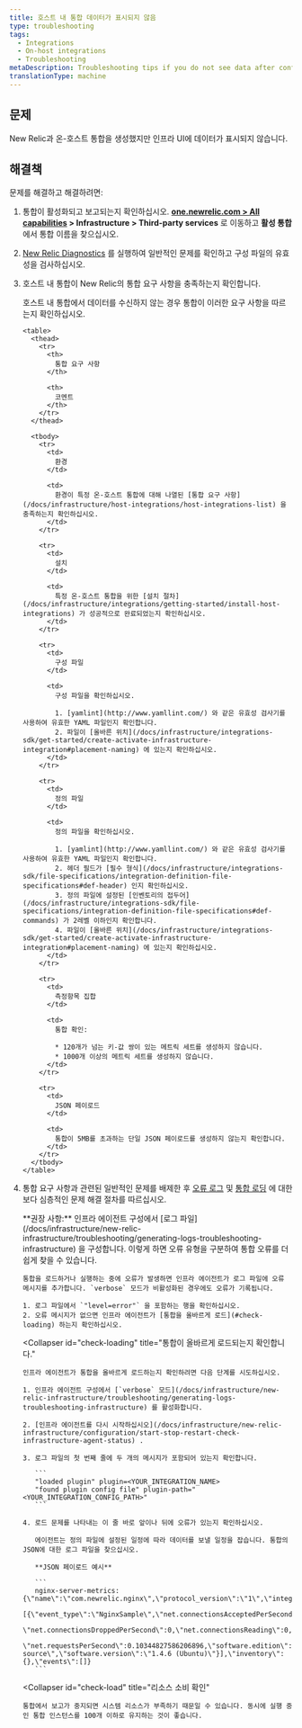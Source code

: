 ```yaml
---
title: 호스트 내 통합 데이터가 표시되지 않음
type: troubleshooting
tags:
  - Integrations
  - On-host integrations
  - Troubleshooting
metaDescription: Troubleshooting tips if you do not see data after configuring your on-host New Relic infrastructure integration.
translationType: machine
---
```


## 문제

New Relic과 온-호스트 통합을 생성했지만 인프라 UI에 데이터가 표시되지 않습니다.

## 해결책

문제를 해결하고 해결하려면:

1. 통합이 활성화되고 보고되는지 확인하십시오. **[one.newrelic.com > All capabilities](https://one.newrelic.com/all-capabilities) > Infrastructure > Third-party services** 로 이동하고 **활성 통합** 에서 통합 이름을 찾으십시오.

2. [New Relic Diagnostics](/docs/agents/manage-apm-agents/troubleshooting/new-relic-diagnostics) 를 실행하여 일반적인 문제를 확인하고 구성 파일의 유효성을 검사하십시오.

3. 호스트 내 통합이 New Relic의 통합 요구 사항을 충족하는지 확인합니다.

   <CollapserGroup>
     <Collapser
       id="requirements"
       title="통합 요구 사항 문제 해결"
     >
       호스트 내 통합에서 데이터를 수신하지 않는 경우 통합이 이러한 요구 사항을 따르는지 확인하십시오.

       <table>
         <thead>
           <tr>
             <th>
               통합 요구 사항
             </th>

             <th>
               코멘트
             </th>
           </tr>
         </thead>

         <tbody>
           <tr>
             <td>
               환경
             </td>

             <td>
               환경이 특정 온-호스트 통합에 대해 나열된 [통합 요구 사항](/docs/infrastructure/host-integrations/host-integrations-list) 을 충족하는지 확인하십시오.
             </td>
           </tr>

           <tr>
             <td>
               설치
             </td>

             <td>
               특정 온-호스트 통합을 위한 [설치 절차](/docs/infrastructure/integrations/getting-started/install-host-integrations) 가 성공적으로 완료되었는지 확인하십시오.
             </td>
           </tr>

           <tr>
             <td>
               구성 파일
             </td>

             <td>
               구성 파일을 확인하십시오.

               1. [yamlint](http://www.yamllint.com/) 와 같은 유효성 검사기를 사용하여 유효한 YAML 파일인지 확인합니다.
               2. 파일이 [올바른 위치](/docs/infrastructure/integrations-sdk/get-started/create-activate-infrastructure-integration#placement-naming) 에 있는지 확인하십시오.
             </td>
           </tr>

           <tr>
             <td>
               정의 파일
             </td>

             <td>
               정의 파일을 확인하십시오.

               1. [yamlint](http://www.yamllint.com/) 와 같은 유효성 검사기를 사용하여 유효한 YAML 파일인지 확인합니다.
               2. 헤더 필드가 [필수 형식](/docs/infrastructure/integrations-sdk/file-specifications/integration-definition-file-specifications#def-header) 인지 확인하십시오.
               3. 정의 파일에 설정된 [인벤토리의 접두어](/docs/infrastructure/integrations-sdk/file-specifications/integration-definition-file-specifications#def-commands) 가 2레벨 이하인지 확인합니다.
               4. 파일이 [올바른 위치](/docs/infrastructure/integrations-sdk/get-started/create-activate-infrastructure-integration#placement-naming) 에 있는지 확인하십시오.
             </td>
           </tr>

           <tr>
             <td>
               측정항목 집합
             </td>

             <td>
               통합 확인:

               * 120개가 넘는 키-값 쌍이 있는 메트릭 세트를 생성하지 않습니다.
               * 1000개 이상의 메트릭 세트를 생성하지 않습니다.
             </td>
           </tr>

           <tr>
             <td>
               JSON 페이로드
             </td>

             <td>
               통합이 5MB를 초과하는 단일 JSON 페이로드를 생성하지 않는지 확인합니다.
             </td>
           </tr>
         </tbody>
       </table>
     </Collapser>
   </CollapserGroup>

4. 통합 요구 사항과 관련된 일반적인 문제를 배제한 후 [오류 로그](#check-errors) 및 [통합 로딩](#check-loading) 에 대한 보다 심층적인 문제 해결 절차를 따르십시오.

   <CollapserGroup>
     <Collapser
       id="check-errors"
       title="통합 로그 파일에서 오류 메시지 확인"
     >
       **권장 사항:** 인프라 에이전트 구성에서 [로그 파일](/docs/infrastructure/new-relic-infrastructure/troubleshooting/generating-logs-troubleshooting-infrastructure) 을 구성합니다. 이렇게 하면 오류 유형을 구분하여 통합 오류를 더 쉽게 찾을 수 있습니다.

       통합을 로드하거나 실행하는 중에 오류가 발생하면 인프라 에이전트가 로그 파일에 오류 메시지를 추가합니다. `verbose` 모드가 비활성화된 경우에도 오류가 기록됩니다.

       1. 로그 파일에서 `"level=error"` 을 포함하는 행을 확인하십시오.
       2. 오류 메시지가 없으면 인프라 에이전트가 [통합을 올바르게 로드](#check-loading) 하는지 확인하십시오.
     </Collapser>

     <Collapser
       id="check-loading"
       title="통합이 올바르게 로드되는지 확인합니다."
     >
       인프라 에이전트가 통합을 올바르게 로드하는지 확인하려면 다음 단계를 시도하십시오.

       1. 인프라 에이전트 구성에서 [`verbose` 모드](/docs/infrastructure/new-relic-infrastructure/troubleshooting/generating-logs-troubleshooting-infrastructure) 를 활성화합니다.

       2. [인프라 에이전트를 다시 시작하십시오](/docs/infrastructure/new-relic-infrastructure/configuration/start-stop-restart-check-infrastructure-agent-status) .

       3. 로그 파일의 첫 번째 줄에 두 개의 메시지가 포함되어 있는지 확인합니다.

          ```
          "loaded plugin" plugin=<YOUR_INTEGRATION_NAME>
          "found plugin config file" plugin-path="<YOUR_INTEGRATION_CONFIG_PATH>"
          ```

       4. 로드 문제를 나타내는 이 줄 바로 앞이나 뒤에 오류가 있는지 확인하십시오.

          에이전트는 정의 파일에 설정된 일정에 따라 데이터를 보낼 일정을 잡습니다. 통합의 JSON에 대한 로그 파일을 찾으십시오.

          **JSON 페이로드 예시**

          ```
          nginx-server-metrics: {\"name\":\"com.newrelic.nginx\",\"protocol_version\":\"1\",\"integration_version\":\"0.5.0\",\"metrics\":
          [{\"event_type\":\"NginxSample\",\"net.connectionsAcceptedPerSecond\":0.10344827586206896,\"net.connectionsActive\":1,
          \"net.connectionsDroppedPerSecond\":0,\"net.connectionsReading\":0,\"net.connectionsWaiting\":0,\"net.connectionsWriting\":1,
          \"net.requestsPerSecond\":0.10344827586206896,\"software.edition\":\"open source\",\"software.version\":\"1.4.6 (Ubuntu)\"}],\"inventory\":{},\"events\":[]}
          ```
     </Collapser>

     <Collapser
       id="check-load"
       title="리소스 소비 확인"
     >
       통합에서 보고가 중지되면 시스템 리소스가 부족하기 때문일 수 있습니다. 동시에 실행 중인 통합 인스턴스를 100개 이하로 유지하는 것이 좋습니다.
     </Collapser>
   </CollapserGroup>